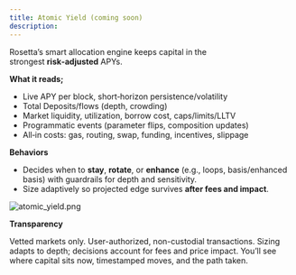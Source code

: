 ```yaml
---
title: Atomic Yield (coming soon)
description:
---
```


Rosetta’s smart allocation engine keeps capital in the strongest **risk‑adjusted** APYs.

**What it reads;**

- Live APY per block, short‑horizon persistence/volatility
- Total Deposits/flows (depth, crowding)
- Market liquidity, utilization, borrow cost, caps/limits/LLTV
- Programmatic events (parameter flips, composition updates)
- All‑in costs: gas, routing, swap, funding, incentives, slippage

**Behaviors**

- Decides when to **stay**, **rotate**, or **enhance** (e.g., loops, basis/enhanced basis) with guardrails for depth and sensitivity.
- Size adaptively so projected edge survives **after fees and impact**.

![atomic_yield.png](images/atomic_yield.png)

**Transparency**

Vetted markets only. User-authorized, non-custodial transactions. Sizing adapts to depth; decisions account for fees and price impact.
You’ll see where capital sits now, timestamped moves, and the path taken.